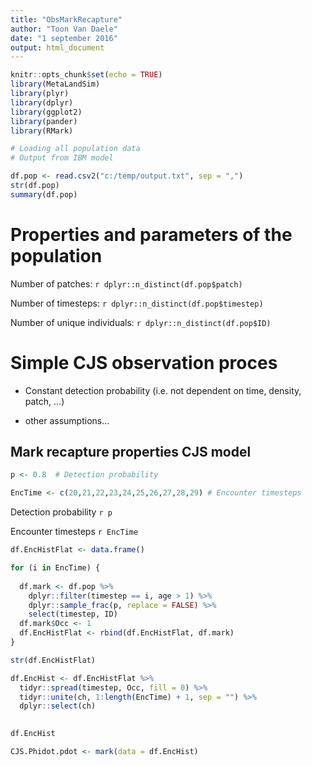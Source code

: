 ```yaml
---
title: "ObsMarkRecapture"
author: "Toon Van Daele"
date: "1 september 2016"
output: html_document
---
```


```r
knitr::opts_chunk$set(echo = TRUE)
library(MetaLandSim)
library(plyr)
library(dplyr)
library(ggplot2)
library(pander)
library(RMark)
```


```r

# Loading all population data
# Output from IBM model

df.pop <- read.csv2("c:/temp/output.txt", sep = ",")
str(df.pop)
summary(df.pop)
```


# Properties and parameters of the population

Number of patches:  `r dplyr::n_distinct(df.pop$patch)`

Number of timesteps: `r dplyr::n_distinct(df.pop$timestep)`

Number of unique individuals:  `r dplyr::n_distinct(df.pop$ID)`



# Simple CJS observation proces

- Constant detection probability (i.e. not dependent on time, density, patch, ...)

- other assumptions...


## Mark recapture properties CJS model

```r
p <- 0.8  # Detection probability

EncTime <- c(20,21,22,23,24,25,26,27,28,29) # Encounter timesteps
```

Detection probability `r p`

Encounter timesteps `r EncTime`


```r

df.EncHistFlat <- data.frame()

for (i in EncTime) {
  
  df.mark <- df.pop %>%
    dplyr::filter(timestep == i, age > 1) %>%
    dplyr::sample_frac(p, replace = FALSE) %>%
    select(timestep, ID)
  df.mark$Occ <- 1
  df.EncHistFlat <- rbind(df.EncHistFlat, df.mark)
}

str(df.EncHistFlat)

df.EncHist <- df.EncHistFlat %>%
  tidyr::spread(timestep, Occ, fill = 0) %>%
  tidyr::unite(ch, 1:length(EncTime) + 1, sep = "") %>%
  dplyr::select(ch)

  
df.EncHist

CJS.Phidot.pdot <- mark(data = df.EncHist)


```



